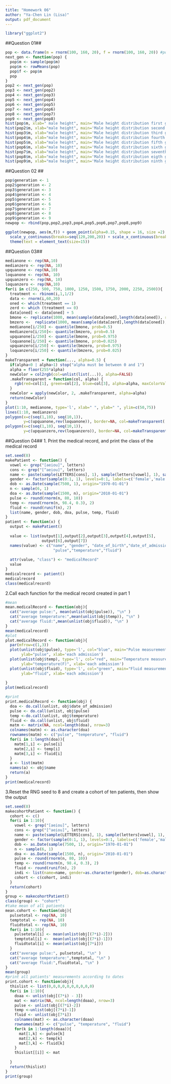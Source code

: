 ```yaml
---
title: "Homework 06"
author: "Ya-Chen Lin (Lisa)"
output: pdf_document
---
```

```r
library("ggplot2")
```

##Question 01##
```r
pop <- data.frame(m = rnorm(100, 160, 20), f = rnorm(100, 160, 20)) #pop1
next_gen <- function(pop) {
  pop$m <- sample(pop$m)
  pop$m <- rowMeans(pop)
  pop$f <- pop$m
  pop
}
pop2 <- next_gen(pop) 
pop3 <- next_gen(pop2)
pop4 <- next_gen(pop3) 
pop5 <- next_gen(pop4) 
pop6 <- next_gen(pop5) 
pop7 <- next_gen(pop6) 
pop8 <- next_gen(pop7) 
pop9 <- next_gen(pop8) 
hist(pop$m, xlab=" male height", main='Male height distribution first generation')
hist(pop2$m, xlab="male height", main='Male height distribution second generation')
hist(pop3$m, xlab="male height", main='Male height distribution third generation')
hist(pop4$m, xlab="male height", main='Male height distribution fourth generation')
hist(pop5$m, xlab="male height", main='Male height distribution fifth generation')
hist(pop6$m, xlab="male height", main='Male height distribution sixth generation')
hist(pop7$m, xlab="male height", main='Male height distribution seventh generation')
hist(pop8$m, xlab="male height", main='Male height distribution eigth generation')
hist(pop9$m, xlab="male height", main='Male height distribution ninth generation')
```  

##Question 02 ##
```r
pop$generation <- 1
pop2$generation <- 2
pop3$generation <- 3
pop4$generation <- 4
pop5$generation <- 5
pop6$generation <- 6
pop7$generation <- 7
pop8$generation <- 8
pop9$generation <- 9
newpop <- rbind(pop,pop2,pop3,pop4,pop5,pop6,pop7,pop8,pop9)

ggplot(newpop, aes(m,f)) + geom_point(alpha=0.15, shape = 16, size =2) + facet_wrap(~generation)+
  scale_y_continuous(breaks=seq(120,200,20)) + scale_x_continuous(breaks=seq(100,220,20)) + 
  theme(text = element_text(size=15)) 
```  

##Question 03##
```r
medianone <- rep(NA,10)
medianzero <- rep(NA, 10)
upquanone <- rep(NA,10)
loquanone <- rep(NA, 10)
upquanzero <- rep(NA, 10)
loquanzero <- rep(NA,10)
for(i in c(250, 500, 750, 1000, 1250, 1500, 1750, 2000, 2250, 2500)){
  treatment <- rbinom(i,1,1/2)
  data <- rnorm(i,60,20)
  oned <- which(treatment == 1)
  zerd <- which (treatment == 0)
  data[oned] <- data[oned] + 5
  bmone <- replicate(1000, mean(sample(data[oned],length(data[oned]), replace = TRUE)))
  bmzero <-  replicate(1000, mean(sample(data[zerd],length(data[oned]), replace = TRUE)))
  medianone[i/250] <- quantile(bmone, prob=0.5)
  medianzero[i/250]<- quantile(bmzero, prob=0.5)
  upquanone[i/250] <- quantile(bmone, prob=0.975)
  loquanone[i/250] <- quantile(bmone, prob=0.025)
  upquanzero[i/250] <- quantile(bmzero, prob=0.975)
  loquanzero[i/250] <- quantile(bmzero, prob=0.025)
}
makeTransparent = function(..., alpha=0.5) {
  if(alpha<0 | alpha>1) stop("alpha must be between 0 and 1")
  alpha = floor(255*alpha)  
  newColor = col2rgb(col=unlist(list(...)), alpha=FALSE)
  .makeTransparent = function(col, alpha) {
    rgb(red=col[1], green=col[2], blue=col[3], alpha=alpha, maxColorValue=255)
  }
  newColor = apply(newColor, 2, .makeTransparent, alpha=alpha)
  return(newColor)
}
plot(1:10, medianone, type='l', xlab=" ", ylab=" ", ylim=c(50,75))
lines(1:10, medianzero)
polygon(x=c(seq(1,10), seq(10,1)),
        y=c(upquanone,rev(loquanone)), border=NA, col=makeTransparent('red',alpha=0.5))
polygon(x=c(seq(1,10), seq(10,1)),
        y=c(upquanzero,rev(loquanzero)), border=NA, col=makeTransparent('blue',alpha=0.5))

```  

##Question 04##
1. Print the medical record, and print the class of the medical record
```r
set.seed(8)
makePatient <- function() {
  vowel <- grep("[aeiou]", letters)
  cons <- grep("[^aeiou]", letters)
  name <- paste(sample(LETTERS[cons], 1), sample(letters[vowel], 1), sample(letters[cons], 1), sep='')
  gender <- factor(sample(0:1, 1), levels=0:1, labels=c('female','male'))
  dob <- as.Date(sample(7500, 1), origin="1970-01-01")
  n <- sample(6, 1)
  doa <- as.Date(sample(1500, n), origin="2010-01-01")
  pulse <- round(rnorm(n, 80, 10))
  temp <- round(rnorm(n, 98.4, 0.3), 2)
  fluid <- round(runif(n), 2)
  list(name, gender, dob, doa, pulse, temp, fluid)
}
patient <- function(x) {
  output <- makePatient()
  
  value <- list(output[1],output[2],output[3],output[4],output[5],
                output[6],output[7])
  names(value) <- c("name", "gender", "date_of_birth","date_of_admission",
                     "pulse","temperature","fluid")
  
  attr(value, "class") <- "medicalRecord"
  value
}
medicalrecord <- patient()
medicalrecord
class(medicalrecord)
```
2.Call each function for the medical record created in part 1
```r
#mean
mean.medicalRecord <- function(obj){
  cat("average pulse:", mean(unlist(obj$pulse)), "\n" )
  cat("average temperature:",mean(unlist(obj$temp)), "\n" )
  cat("average fluid:",mean(unlist(obj$fluid)), "\n" )
}
mean(medicalrecord)
#plot
plot.medicalRecord <- function(obj){
  par(mfrow=c(1,3))
  plot(unlist(obj$pulse), type='l', col="blue", main="Pulse measurement",
       ylab="pulse", xlab='each admission') 
  plot(unlist(obj$temp), type='l', col="red", main="Temperature measurement",
       ylab="temperature(F)", xlab='each admission') 
  plot(unlist(obj$fluid), type='l', col="green", main="Fluid measurement",
       ylab="fluid", xlab='each admission') 
  
}
plot(medicalrecord)

#print
print.medicalRecord <- function(obj) {
  doa <- do.call(unlist, obj$date_of_admission)
  pulse <- do.call(unlist, obj$pulse)
  temp <-do.call(unlist, obj$temperature)
  fluid <- do.call(unlist, obj$fluid)
  matm <- matrix(NA, ncol=length(doa), nrow=3)
  colnames(matm) <- as.character(doa)
  rownames(matm) <- c("pulse", "temperature", "fluid")
  for(i in 1:length(doa)){
    matm[1,i] <- pulse[i]
    matm[2,i] <- temp[i]
    matm[3,i] <- fluid[i]
  }
  a <- list(matm)
  names(a) <- obj$name
  return(a)
}
print(medicalrecord)
```
3.Reset the RNG seed to 8 and create a cohort of ten patients, then show the output
```r
set.seed(8)
makecohortPatient <- function() {
  cohort <- c()
  for(i in 1:10){
    vowel <- grep("[aeiou]", letters)
    cons <- grep("[^aeiou]", letters)
    name <- paste(sample(LETTERS[cons], 1), sample(letters[vowel], 1), sample(letters[cons], 1), sep='')
    gender <- factor(sample(0:1, 1), levels=0:1, labels=c('female','male'))
    dob <- as.Date(sample(7500, 1), origin="1970-01-01")
    n <- sample(6, 1)
    doa <- as.Date(sample(1500, n), origin="2010-01-01")
    pulse <- round(rnorm(n, 80, 10))
    temp <- round(rnorm(n, 98.4, 0.3), 2)
    fluid <- round(runif(n), 2)
    indi <- list(name=name, gender=as.character(gender), dob=as.character(dob), doa=as.character(doa), pulse=pulse, temp=temp, fluid=fluid)
    cohort <- c(cohort, indi)
  }
  return(cohort)
}
group <- makecohortPatient()
class(group) <- "cohort"
#take mean of all patients
mean.cohort <- function(obj){
  pulsetotal <- rep(NA, 10)
  temptotal <- rep(NA, 10)
  fluidtotal <- rep(NA, 10)
  for(i in 1:10){
    pulsetotal[i] <- mean(unlist(obj[(7*i)-2]))
    temptotal[i] <-  mean(unlist(obj[(7*i)-1]))
    fluidtotal[i] <- mean(unlist(obj[7*i]))
  }
  cat("average pulse:", pulsetotal, "\n" )
  cat("average temperature:",temptotal, "\n" )
  cat("average fluid:",fluidtotal, "\n" )
}
mean(group)
#print all patients' measurements according to dates
print.cohort <- function(obj){
  thislist <- list(0,0,0,0,0,0,0,0,0,0)
  for(i in 1:10){
    doaa <- unlist(obj[(7*i) - 3])
    mat <- matrix(NA, ncol=length(doaa), nrow=3)
    pulse <- unlist(obj[(7*i)-2])
    temp <-unlist(obj[(7*i)-1])
    fluid <- unlist(obj[7*i])
    colnames(mat) <- as.character(doaa)
    rownames(mat) <- c("pulse", "temperature", "fluid")
    for(k in 1:length(doaa)){
      mat[1,k] <- pulse[k]
      mat[2,k] <- temp[k]
      mat[3,k] <- fluid[k]
    }
    thislist[[i]] <- mat
  
  }
  return(thislist)
}
print(group)
```
